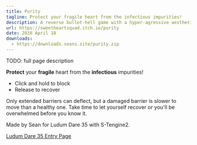 ```yaml
---
title: Purity
tagline: Protect your fragile heart from the infectious impurities!
description: A reverse bullet-hell game with a hyper-agressive aesthetic and a steep difficulty curve.
url: https://sweetheartsquad.itch.io/purity
date: 2016 April 18
downloads:
  - https://downloads.seans.site/purity.zip
---
```


TODO: full page description



<p>
	<strong>Protect</strong> your <strong>fragile</strong> heart from the <strong>infectious</strong> impurities!<span></span>
</p>

- Click and hold to block
- Release to recover

<p>Only extended barriers can deflect, but a damaged barrier is slower to move than a healthy one. Take time to let yourself recover or you'll be overwhelmed before you know it.</p>
<p>
	Made by Sean for Ludum Dare 35 with S-Tengine2.
</p>
<p><a href="http://ludumdare.com/compo/ludum-dare-35/?action=preview&amp;uid=50235" target="_blank" rel="nofollow noopener" referrerpolicy="origin">Ludum Dare 35 Entry Page</a><br></p>
